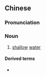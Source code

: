{{also|浅水}}
==Chinese==
{{zh-forms|s=浅水}}

===Pronunciation===
{{zh-pron
|m=qiǎnshuǐ
|cat=n
}}

===Noun===
{{zh-noun}}

# [[shallow]] [[water]]

====Derived terms====
* {{zh-l|淺水區}}